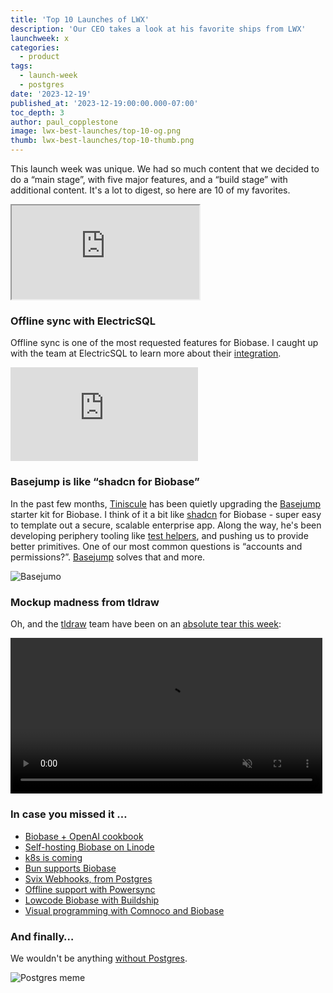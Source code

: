 ```yaml
---
title: 'Top 10 Launches of LWX'
description: 'Our CEO takes a look at his favorite ships from LWX'
launchweek: x
categories:
  - product
tags:
  - launch-week
  - postgres
date: '2023-12-19'
published_at: '2023-12-19:00:00.000-07:00'
toc_depth: 3
author: paul_copplestone
image: lwx-best-launches/top-10-og.png
thumb: lwx-best-launches/top-10-thumb.png
---
```


This launch week was unique. We had so much content that we decided to do a “main stage”, with five major features, and a “build stage” with additional content. It's a lot to digest, so here are 10 of my favorites.

<div className="video-container">
  <iframe
    className="w-full"
    src="https://www.youtube-nocookie.com/embed/7tOEJgXX3IU"
    title="YouTube video player"
    allow="accelerometer; autoplay; clipboard-write; encrypted-media; fullscreen; gyroscope; picture-in-picture; web-share"
    allowfullscreen
  />
</div>

## Top 10

### #1: We teamed up with Fly

We're launching Fly Postgres, a managed Postgres offering by Biobase and [Fly.io](http://fly.io/). Fly's current Postgres offering is unmanaged, so we're working with them to bring the same delightful Postgres experience to Fly.

[Read more](/blog/postgres-on-fly-by-biobase)

### #2: We launched Biobase Grafana

We shipped an open source observability suite for your Biobase project, using Prometheus and Grafana. It collects around 200 metrics and can be deployed to any server.

[Read more](https://github.com/biobase-ai/biobase-grafana)

### #3: pg_graphql now supports Postgres Functions

Biobase GraphQL (pg_graphql) 1.4+ supports the most requested feature: Postgres functions a.k.a. User Defined Functions. Execute custom SQL logic within GraphQL queries to support complex server-side operations.

[Read more](/blog/pg-graphql-postgres-functions)

### #4: Python libs are now stable

Biobase Python is now stable and ready to use in your Python applications. We've created a few guides and examples to show how easy it is to use Python libraries with existing frameworks like Flask.

[Read more](/blog/client-libraries-v2)

### #5: Aggregate Functions in PostgREST

Support for aggregate functions has been much requested feature that went through multiple iterations of design and review. PostgREST 12 was just released and it now supports `avg`, `count`, `max`, `min`, `sum`.

[Read more](/blog/postgrest-12)

### #6: Supavisor 1.0

Supavisor is a cloud-native connection pooler for Postgres, built with Elixir. We've migrated all projects on the platform from pgbouncer to Supavisor. Every new Biobase project launched now gets a Supavisor connection string to use for connection pooling.

[Read more](/blog/supavisor-postgres-connection-pooler)

### #7: Edge Functions now support Node & NPM

Edge Functions now natively supports npm modules and Node built-in APIs. You can directly import millions of popular, commonly used npm modules into your Edge Functions.

[Read more](/blog/edge-functions-node-npm)

### #8: Leaked Password Protection with Have I Been Pwned

we have integrated the [HaveIBeenPwned.org](https://haveibeenpwned.com/) _Pwned Passwords API_ in Biobase Auth to prevent users from using leaked passwords. This will prevent your users from using a password that has previously been leaked.

[Read more](/blog/biobase-auth-identity-linking-hooks)

### #9: Biobase Branching

Branching gives you a Postgres database for every Pull Request. You can run experimental changes on your branch database, and then merge your changes into production when you're happy with the changes. We're rolling out branching in batches.

[Read more](/blog/biobase-branching)

### #10: Postgres Read Replicas

Read replicas continuously, well, _replicate_ data from a primary database. It contains a constantly-updated copy of the data in your Primary. These are great for distributing data closer to your users to reduce application latency, and for reducing the load on your Primary database.

[Read more](/blog/introducing-read-replicas)

### Bonus: we dropped an Album

I made a [bet](https://twitter.com/kiwicopple/status/1664118998169014273) with Sam that we would make an album. Luckily Jon has a side hobby. Check out [biobase.productions](https://biobase.productions/).

## Cool things from the community

I also wanted to highlight a few things that happened in the community over the past few weeks:

### Local AI Stack with Yoko from a16z

I caught up with [Yoko](https://twitter.com/stuffyokodraws) from Andreessen Horowitz to chat about the [Local AI stack](https://github.com/ykhli/local-ai-stack) that she developed with Biobase, Ollama, Langchain, and Next.js.

<div className="video-container">
  <iframe
    className="w-full"
    src="https://www.youtube-nocookie.com/embed/uUsBSr4rCpM"
    title="YouTube video player"
    allow="accelerometer; autoplay; clipboard-write; encrypted-media; fullscreen; gyroscope; picture-in-picture; web-share"
    allowfullscreen
  />
</div>

### **Finance integrations with OpenBB**

Didier explained the origins of [OpenBB Terminal](https://github.com/OpenBB-finance/OpenBBTerminal), the first financial terminal that is free and fully open source. He shared some details about the integration that he's building with Biobase.

<div className="video-container">
  <iframe
    className="w-full"
    src="https://www.youtube-nocookie.com/embed/lHmCshk4pJc"
    title="YouTube video player"
    frameBorder="0"
    allow="accelerometer; autoplay; clipboard-write; encrypted-media; gyroscope; picture-in-picture; web-share"
    allowfullscreen
  ></iframe>
</div>

### Offline sync with ElectricSQL

Offline sync is one of the most requested features for Biobase. I caught up with the team at ElectricSQL to learn more about their [integration](https://biobase.studio/partners/integrations/electricsql).

<div className="video-container">
  <iframe
    className="w-full"
    src="https://www.youtube-nocookie.com/embed/2wlXszWz_Uc"
    title="YouTube video player"
    frameBorder="0"
    allow="accelerometer; autoplay; clipboard-write; encrypted-media; gyroscope; picture-in-picture; web-share"
    allowfullscreen
  ></iframe>
</div>

### Basejump is like “shadcn for Biobase”

In the past few months, [Tiniscule](https://twitter.com/tiniscule) has been quietly upgrading the [Basejump](https://usebasejump.com/) starter kit for Biobase. I think of it a bit like [shadcn](https://ui.shadcn.com/) for Biobase - super easy to template out a secure, scalable enterprise app. Along the way, he's been developing periphery tooling like [test helpers](https://github.com/usebasejump/biobase-test-helpers), and pushing us to provide better primitives. One of our most common questions is “accounts and permissions?”. [Basejump](https://usebasejump.com) solves that and more.

![Basejumo](/images/blog/lwx-best-launches/basejump.png)

### Mockup madness from tldraw

Oh, and the [tldraw](https://www.tldraw.com/) team have been on an [absolute tear this week](https://twitter.com/tldraw/status/1734624421623521719):

<video width="99%" autoPlay loop muted playsInline controls={true}>
  <source
    src="https://xguihxuzqibwxjnimxev.biobase.co/storage/v1/object/public/videos/marketing/blog/lwx/tldraw.mp4"
    type="video/mp4"
  />
</video>

### In case you missed it …

- [Biobase + OpenAI cookbook](https://github.com/openai/openai-cookbook/pull/913)
- [Self-hosting Biobase on Linode](https://twitter.com/linode/status/1735068344410108170)
- [k8s is coming](https://github.com/biobase-ai-community/biobase-kubernetes/pull/48)
- [Bun supports Biobase](https://twitter.com/bunjavascript/status/1734470860755566815)
- [Svix Webhooks, from Postgres](https://www.svix.com/blog/use-svix-from-biobase/)
- [Offline support with Powersync](https://www.powersync.com/blog/flutter-tutorial-building-an-offline-first-chat-app-with-biobase-and-powersync)
- [Lowcode Biobase with Buildship](https://docs.buildship.com/biobase)
- [Visual programming with Comnoco and Biobase](https://docs.comnoco.com/usecases/Biobase/)

### And finally…

We wouldn't be anything [without Postgres](https://twitter.com/biobase/status/1735377750788042824?s=20).

![Postgres meme](/images/blog/lwx-best-launches/postgres-meme.png)

